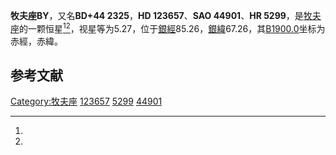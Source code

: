 {{Starbox begin
| name = 牧夫座BY
}}
{{Starbox observe
| epoch = [[J2000.0|J2000.0]]
| constell = [[牧夫座|牧夫座]]<ref name=SIMBAD>{{cite web
 | url=http://simbad.u-strasbg.fr/simbad/sim-id?Ident=HR+5299
 | title =Pulsating variable Star
 | publisher=Centre de Données astronomiques de Strasbourg
 | work=SIMBAD
 | accessdate=2012-07-13}}</ref><ref name=DATA>{{cite web
 | url=http://vizier.u-strasbg.fr/viz-bin/VizieR-5?-out.add=.&-source=5050&-corr=PK=HR&-out.max=9999&HR=5299
 | title=VizieR Detailed Page
 | accessdate=2012-07-13
 | archive-date=2016-03-05
 | archive-url=https://web.archive.org/web/20160305220654/http://vizier.u-strasbg.fr/viz-bin/VizieR-5?-out.add=.&-source=5050&-corr=PK=HR&-out.max=9999&HR=5299
 | dead-url=no
 }}</ref>
| 星官 = 
| ra = {{RA|14|7|55.8}}<ref name=SIMBAD /><ref name=DATA />
| dec = {{DEC|+43|51|16}}<ref name=SIMBAD /><ref name=DATA />
| appmag_v = 5.27<ref name=SIMBAD /><ref name=DATA />
}}
{{Starbox character
| class = M4.5:III<ref name=SIMBAD /><ref name=DATA />
| b-v = 1.59<ref name=SIMBAD /><ref name=DATA />
| u-b = 1.66<ref name=SIMBAD /><ref name=DATA />
| r-i = 1.66<ref name=SIMBAD /><ref name=DATA />
| variable = 
}}
{{Starbox astrometry
| radial_v = 1.66
| prop_mo_ra = -36
| parallax = 0.024
| p_error = 
}}
{{Starbox catalog
| names =BD+44 2325，[[SAO星表|SAO]] 44901，[[HD星表|HD]] 123657，[[HR星表|HR]] 5299}}
{{Starbox reference |Simbad=HR+5299}}
{{Starbox end}}

'''牧夫座BY'''，又名'''BD+44 2325'''，'''HD 123657'''、'''SAO 44901'''、'''HR 5299'''，是[[牧夫座|牧夫座]]的一颗恒星<ref name=SIMBAD /><ref name=DATA />，视星等为5.27，位于[[銀道座標系|銀經]]85.26，[[銀道座標系|銀緯]]67.26，其[[B1900.0|B1900.0]]坐标为赤經{{RA|14|3|55.9}}，赤緯{{DEC|+44|67.26|48}}。

== 参考文献 ==
{{reflist}}

{{star-stub}}

{{牧夫座恒星}}
[[Category:牧夫座|Category:牧夫座]]
[[Category:HD和HDE天體|123657]]
[[Category:HR天體|5299]]
[[Category:SAO天體|44901]]